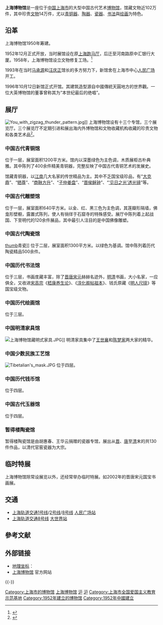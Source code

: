 {{redirect|上博|战国楚简|上海博物馆藏战国楚竹书}}
{{Infobox Museum
 |name          = 上海博物馆
 |image         = Shanghaimuseumexterior.jpg
 |imagesize     = 260
 |caption       = 
 |map_type      = 
 |map_caption   = 
 |latitude      = 
 |longitude     = 
 |established   = 1952年12月（旧馆）<br />1996年10月12日（新馆）
 |dissolved     = 
 |location      = {{CHN}}[[上海市|上海市]][[黄浦区|黄浦区]][[上海人民广场|人民广场]]
 |type          = 
 |visitors      = 1,946,420（2013年）<ref>{{Cite web |url=http://www.scribd.com/document_downloads/215029981?extension=pdf&from=embed&source=embed |title="Visitor Figures 2013: Exhibition & Museum Attendance Survey" |location=London |publisher=''The Art Newspaper'' |date=25 March 2014, Vol. 23, No. 256 |ISSN=0960-6556 |format=PDF}}{{en}}</ref>
 |director      = 
 |curator       = 
 |publictransit = 
 |website       = http://www.shanghaimuseum.net/
}}
'''上海博物馆'''是一座位于[[中華人民共和國|中国]][[上海市|上海市]]的大型中国古代艺术[[博物馆|博物馆]]，馆藏文物近102万件，其中珍贵[[文物|文物]]14万件，尤以[[青铜器|青铜器]]、[[陶器|陶器]]、[[瓷器|瓷器]]、[[书法|书法]]與[[绘画|绘画]]为特色。

== 沿革 ==
上海博物馆1950年筹建。

1952年12月正式开放，当时展馆设在原[[上海跑马厅|上海跑马厅]]，后迁至河南路原中汇银行大厦。1958年，上海博物馆设立文物修复工场。<ref>{{cite news |title=特别展览  常设展览  网上展览  三维展览 典藏  青铜  雕塑  钱币  金石•其他  陶瓷  书法  绘画  书画•其他  玉器  家具  少数民族  工艺•其他 服务 动态 活动   非遗点亮生活 上海博物馆非遗代表性项目首次“组团”进社区 |url=https://www.shanghaimuseum.net/mu/frontend/pg/m/article/id/I00004445 |accessdate=2022-01-29 |archive-date=2022-04-04 |archive-url=https://web.archive.org/web/20220404065429/https://www.shanghaimuseum.net/mu/frontend/pg/m/article/id/I00004445 }}</ref>

1993年在当时[[马承源|马承源]]和[[汪庆正|汪庆正]]馆长的多方努力下，新馆舍在上海市中心[[人民广场_(上海)|人民广场]]开工。

1996年10月12日新馆正式开馆。其建筑造型源自中國傳統天圓地方的世界觀。一位大英博物馆的董事曾称其为“本世纪最后的绝唱”。

== 展厅 ==
[[File:You_with_zigzag_thunder_pattern.jpg|thumb]]]]
上海博物馆设有十三个专馆，三个展览厅。三个展览厅不定期引进和展出海内外博物馆和文物收藏机构收藏的珍贵文物和各类艺术品<ref>{{cite web | url=http://www.sh-aiguo.gov.cn/node2/node4/node6/u1a36.html | title=上海博物馆 | publisher=中共上海市委宣传部 | date= | accessdate=2012-05-14 | archive-date=2015-09-11 | archive-url=https://web.archive.org/web/20150911210451/http://www.sh-aiguo.gov.cn/node2/node4/node6/u1a36.html | dead-url=no }}</ref>。
=== 中国古代青铜馆 ===

位于一层，展室面积1200平方米。馆内以深墨绿色为主色调，木质展柜古朴典雅。其中陈列了400余件精美青铜器，完整反映了中国古代青铜艺术的发展史。

馆藏青铜器，以[[江南|江南]]几大名家的传世精品为主。其中不乏国宝级珍品，有“[[大克鼎|大克鼎]]”、“[[牺尊|牺尊]]”、“[[商鞅方升|商鞅方升]]”、“[[子仲姜盘|子仲姜盘]]”、“[[晋侯稣钟|晋侯稣钟]]”、“[[见日之光|‘见日之光’透光镜]]”等。

=== 中国古代雕塑馆 ===
位于一层，展室面积640平方米。以金、红、黑三色为主色调，其莲瓣形隔墙，佛龛形壁橱，露置式陈列，使人有徜徉于石窟寺的特殊感受。展厅中陈列着上起战国、下至明代的120余件展品，其中最引人注目的是中国佛像雕塑。

=== 中国古代陶瓷馆 ===
[[文件:上海博物馆藏汝窑青瓷.JPG|thumb]]青瓷]]
位于二层，展室面积1300平方米。以绿色为基调。馆中陈列着历代陶瓷精品500余件。

=== 中国历代书法馆 ===
位于三层，书画庋藏丰富，除了[[晋|晋]][[唐|唐]][[宋|宋]][[元朝|元]]赫赫名迹外，[[明|明]][[清|清]]书画，大小名家，一应俱全，又收进[[宋高宗|宋高宗]]《[[嵇康养生论|嵇康养生论]]》、《[[淳化阁帖祖本|淳化阁帖祖本]]》、钱氏原藏《[[明人尺牍|明人尺牍]]》等国宝级文物。

=== 中国历代绘画馆 ===
位于三层。
=== 中国明清家具馆 ===
[[File:上海博物馆藏明式家具.JPG|thumb]]]]
明清家具集中了[[王世襄|王世襄]]和[[陈梦家|陈梦家]]两大家的精华。
=== 中国少数民族工艺馆 ===
[[File:Tibetalian's_mask.JPG|thumb]]
位于四层。

=== 中国历代钱币馆 ===
位于四层。
=== 中国古代玉器馆 ===
位于四层。
=== 暂得楼陶瓷馆 ===
暂得楼陶瓷馆是由胡惠春、王华云捐赠的瓷器专馆，展出从[[晋朝|晋]]、[[唐|唐]]至[[清|清]]末的共130件作品，以清代官窑瓷器为大宗。

== 临时特展 ==
上海博物馆除常设展览以外，还经常举办临时特展。如2002年的晋唐宋元国宝书画展。

== 交通 ==
{{Location map+|China Shanghai|width=220|caption='''上海博物馆'''在上海市的位置|float=right|places=
{{Location map~|China Shanghai|lat_deg=31|lat_min=13|lat_sec=49|lon_deg=121|lon_min=28|lon_sec=14|position=top|label='''上海博物馆'''|label_size=105}}}}
* [[上海轨道交通1号线|上海轨道交通1号线]]/[[上海轨道交通2号线|2号线]]/[[上海轨道交通8号线|8号线]] [[人民广场站_(上海市)|人民广场站]]
* [[上海轨道交通8号线|上海轨道交通8号线]] [[大世界站_(上海)|大世界站]]

== 參考文献 ==
{{Reflist}}

== 外部链接 ==
{{Commons category|Shanghai_Museum}}
* [[地理坐标|地理坐标]]：{{coord|31.230278|N|121.470556|E|format=dms|region:CN-31_type:landmark|display=inline,title|name=上海博物馆}}
* [http://www.shanghaimuseum.net/ 上海博物馆]{{Wayback|url=http://www.shanghaimuseum.net/ |date=20120918202016 }} 官方网站

{{-}}
{{中国国家一级博物馆}}
{{上海市专题性科普场馆}}
{{上海人民广场}}
{{上海市全国爱国主义教育示范基地}}
{{上海市爱国主义教育基地|nocat}}

[[Category:上海市的博物馆|Category:上海市的博物馆]]
[[Category:上海博物馆|]]
[[Category:国家4A级旅游景区|沪]]
[[Category:国家一级博物馆|沪]]
[[Category:上海市全国爱国主义教育示范基地|Category:上海市全国爱国主义教育示范基地]]
[[Category:1952年建立的博物馆|Category:1952年建立的博物馆]]
[[Category:1952年中國建立|Category:1952年中國建立]]